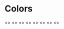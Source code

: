 
<Meta title="Global|Colors" />

# Colors

<Preview>
  <Story name="Gray">
    <>
      <ColorSwatch color="white" darkText={true} />
      <ColorSwatch color="grayLighten90" darkText={true} />
      <ColorSwatch color="grayLighten60" darkText={true} />
      <ColorSwatch color="grayLighten30" darkText={true} />
      <ColorSwatch color="gray" />
      <ColorSwatch color="grayDarken30" />
      <ColorSwatch color="grayDarken60" />
      <ColorSwatch color="grayDarken90" />
      <ColorSwatch color="black" />
    </>
  </Story>
</Preview>

<Preview>
  <Story name="Primary">
    <>
      <ColorSwatch color="primaryLighten45" darkText={true} />
      <ColorSwatch color="primaryLighten30" />
      <ColorSwatch color="primaryLighten15" />
      <ColorSwatch color="primary" />
      <ColorSwatch color="primaryDarken15" />
      <ColorSwatch color="primaryDarken30" />
      <ColorSwatch color="primaryDarken45" />
    </>
  </Story>
  <Story name="Secondary">
    <>
      <ColorSwatch color="secondaryLighten45" darkText={true} />
      <ColorSwatch color="secondaryLighten30" darkText={true} />
      <ColorSwatch color="secondaryLighten15" darkText={true} />
      <ColorSwatch color="secondary" darkText={true} />
      <ColorSwatch color="secondaryDarken15" darkText={true} />
      <ColorSwatch color="secondaryDarken30" />
      <ColorSwatch color="secondaryDarken45" />
    </>
  </Story>
</Preview>

<Preview>
  <Story name="Info">
    <>
      <ColorSwatch color="infoLighten15" darkText={true} />
      <ColorSwatch color="info" darkText={true} />
      <ColorSwatch color="infoDarken15" darkText={true} />
    </>
  </Story>
  <Story name="Success">
    <>
      <ColorSwatch color="successLighten15" darkText={true} />
      <ColorSwatch color="success" darkText={true} />
      <ColorSwatch color="successDarken15" darkText={true} />
    </>
  </Story>
  <Story name="Warning">
    <>
      <ColorSwatch color="warningLighten15" darkText={true} />
      <ColorSwatch color="warning" darkText={true} />
      <ColorSwatch color="warningDarken15" darkText={true} />
    </>
  </Story>
  <Story name="Error">
    <>
      <ColorSwatch color="errorLighten15" darkText={true} />
      <ColorSwatch color="error" darkText={true} />
      <ColorSwatch color="errorDarken15" />
    </>
  </Story>
</Preview>

<Preview>
  <Story name="Events">
    <>
      <ColorSwatch color="eventsBedpres" />
      <ColorSwatch color="eventsKurs" />
      <ColorSwatch color="eventsSosialt" darkText={true} />
      <ColorSwatch color="eventsUtflukt" darkText={true} />
      <ColorSwatch color="eventsEkskursjon" darkText={true} />
      <ColorSwatch color="eventsKjelleren" />
      <ColorSwatch color="eventsInternt" />
      <ColorSwatch color="eventsAnnet" />
    </>
  </Story>
</Preview>
